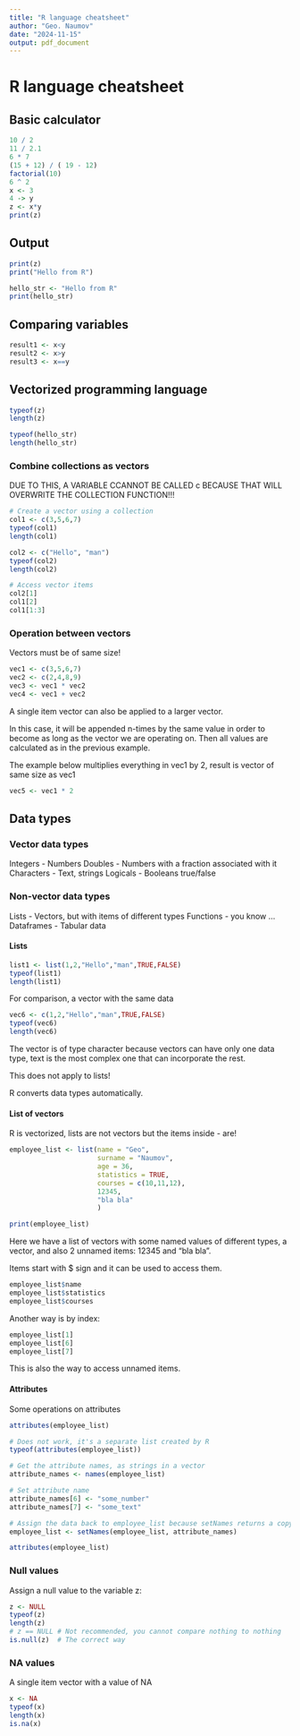 ---
title: "R language cheatsheet"
author: "Geo. Naumov"
date: "2024-11-15"
output: pdf_document
---

# R language cheatsheet

## Basic calculator
```{r}
10 / 2
11 / 2.1
6 * 7
(15 + 12) / ( 19 - 12)
factorial(10)
6 ^ 2
x <- 3
4 -> y
z <- x*y
print(z)
```

## Output
```{r}
print(z)
print("Hello from R")

hello_str <- "Hello from R"
print(hello_str)
```

## Comparing variables
```{r}
result1 <- x<y
result2 <- x>y
result3 <- x==y
```

## Vectorized programming language
```{r}
typeof(z)
length(z)

typeof(hello_str)
length(hello_str)

```

### Combine collections as vectors

DUE TO THIS, A VARIABLE CCANNOT BE CALLED c BECAUSE THAT WILL OVERWRITE THE COLLECTION FUNCTION!!!

```{r}

# Create a vector using a collection 
col1 <- c(3,5,6,7)
typeof(col1)
length(col1)

col2 <- c("Hello", "man")
typeof(col2)
length(col2)

# Access vector items
col2[1]
col1[2]
col1[1:3]
```

### Operation between vectors
Vectors must be of same size!
```{r}
vec1 <- c(3,5,6,7)
vec2 <- c(2,4,8,9)
vec3 <- vec1 * vec2
vec4 <- vec1 + vec2
```
A single item vector can also be applied to a larger vector. 

In this case, it will be appended n-times by the same value in order to become as long as the vector we are operating on. Then all values are calculated as in the previous example.

The example below multiplies everything in vec1 by 2, result is vector of same size as vec1

```{r}
vec5 <- vec1 * 2 
```

## Data types

### Vector data types
  Integers - Numbers
  Doubles - Numbers with a fraction associated with it
  Characters - Text, strings
  Logicals - Booleans true/false
  
###  Non-vector data types
  Lists - Vectors, but with items of different types
  Functions - you know ...
  Dataframes - Tabular data

#### Lists
```{r}
list1 <- list(1,2,"Hello","man",TRUE,FALSE)
typeof(list1)
length(list1)
```
For comparison, a vector with the same data
```{r}
vec6 <- c(1,2,"Hello","man",TRUE,FALSE)
typeof(vec6)
length(vec6)
```
The vector is of type character because vectors can have only one data type, text is the most complex one that can incorporate the rest. 

This does not apply to lists!

R converts data types automatically.

#### List of vectors
R is vectorized, lists are not vectors but the items inside - are!

```{r}
employee_list <- list(name = "Geo", 
                      surname = "Naumov", 
                      age = 36, 
                      statistics = TRUE,
                      courses = c(10,11,12),
                      12345,
                      "bla bla"
                      )

print(employee_list)
```
Here we have a list of vectors with some named values of different types, a vector, and also 2 unnamed items: 12345 and "bla bla".

Items start with $ sign and it can be used to access them.

```{r}
employee_list$name
employee_list$statistics
employee_list$courses
```
Another way is by index:
```{r}
employee_list[1]
employee_list[6]
employee_list[7]
```
This is also the way to access unnamed items.

#### Attributes
Some operations on attributes
```{r}
attributes(employee_list)

# Does not work, it's a separate list created by R
typeof(attributes(employee_list))

# Get the attribute names, as strings in a vector
attribute_names <- names(employee_list)

# Set attribute name
attribute_names[6] <- "some_number"
attribute_names[7] <- "some_text"

# Assign the data back to employee_list because setNames returns a copy
employee_list <- setNames(employee_list, attribute_names)

attributes(employee_list)
```
### Null values
Assign a null value to the variable z:
```{r}
z <- NULL
typeof(z)
length(z)
# z == NULL # Not recommended, you cannot compare nothing to nothing
is.null(z)  # The correct way
```
### NA values
A single item vector with a value of NA
```{r}
x <- NA
typeof(x)
length(x)
is.na(x)
```
